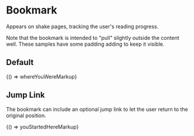 
<Meta title="Legacy/Components/Bookmark" />

# Bookmark

Appears on shake pages, tracking the user's reading progress.

Note that the bookmark is intended to "pull" slightly outside the content well. These samples have some padding adding to keep it visible.

## Default

<Canvas>
  <Story name="Default">{() => whereYouWereMarkup}</Story>
</Canvas>

## Jump Link

The bookmark can include an optional jump link to let the user return to the original position.

<Canvas>
  <Story name="Jump Link">{() => youStartedHereMarkup}</Story>
</Canvas>
